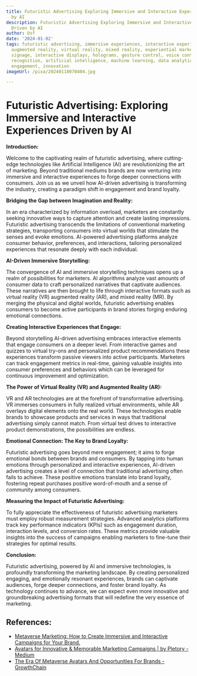 ```yaml
---
title: Futuristic Advertising Exploring Immersive and Interactive Experiences Driven
  by AI
description: Futuristic Advertising Exploring Immersive and Interactive Experiences
  Driven by AI
author: Usf
date: '2024-01-02'
tags: futuristic advertising, immersive experiences, interactive experiences, AI-driven,
  augmented reality, virtual reality, mixed reality, experiential marketing, digital
  signage, interactive displays, holograms, gesture control, voice control, facial
  recognition, artificial intelligence, machine learning, data analytics, personalization,
  engagement, innovation
imageUrl: /pixa/20240118070404.jpg

---
```

#  Futuristic Advertising: Exploring Immersive and Interactive  Experiences Driven by AI

**Introduction:**

Welcome to the captivating realm of  futuristic advertising,  where cutting-edge technologies  like Artificial Intelligence (AI) are revolutionizing the art of marketing. Beyond traditional mediums brands are now venturing into immersive and interactive experiences to  forge deeper connections with consumers. Join us as we unveil how AI-driven advertising is transforming  the  industry, creating a paradigm shift in engagement and  brand loyalty.

**Bridging the Gap between Imagination and Reality:**

In an  era characterized by information overload, marketers are constantly seeking  innovative ways to capture attention  and create  lasting impressions. Futuristic advertising transcends the limitations of conventional marketing strategies, transporting consumers into virtual worlds that stimulate the senses and evoke emotions. AI-powered advertising platforms analyze consumer behavior, preferences, and interactions, tailoring personalized experiences that resonate deeply with each  individual.

**AI-Driven Immersive Storytelling:**

The convergence of AI and  immersive storytelling techniques opens up a realm of possibilities for marketers. AI algorithms analyze vast amounts of consumer data  to craft  personalized narratives that captivate audiences. These  narratives are then brought to life through  interactive formats such as virtual reality (VR) augmented  reality  (AR),  and mixed reality (MR). By merging the physical and digital worlds, futuristic advertising enables consumers to become  active participants in brand stories forging enduring  emotional connections.

**Creating Interactive Experiences that Engage:**

Beyond storytelling AI-driven  advertising embraces interactive elements that engage consumers on a deeper level. From interactive  games and quizzes to virtual try-ons and personalized product recommendations these experiences transform passive viewers into active participants. Marketers  can track engagement metrics in real-time, gaining valuable insights into consumer preferences and behaviors which can be leveraged for continuous improvement and optimization.

**The Power of Virtual Reality (VR) and Augmented Reality (AR):**

VR and  AR  technologies are at the forefront of transformative advertising. VR immerses consumers in fully realized  virtual environments, while AR overlays digital elements  onto the  real world. These technologies enable brands to showcase products and services in ways that traditional advertising simply cannot match. From virtual test drives to interactive product demonstrations, the possibilities  are endless.

**Emotional Connection: The Key to Brand Loyalty:**

Futuristic advertising goes beyond  mere engagement; it aims  to  forge emotional bonds between brands and consumers. By tapping into human emotions through personalized and interactive experiences, AI-driven advertising creates a level of connection that traditional advertising often fails to achieve. These positive emotions translate into brand loyalty, fostering repeat purchases positive word-of-mouth and a  sense of community among consumers.

**Measuring  the Impact of Futuristic Advertising:**

To fully appreciate the effectiveness of futuristic advertising marketers must employ robust measurement strategies. Advanced analytics platforms track key  performance indicators (KPIs) such  as engagement duration, interaction levels, and conversion rates. These metrics  provide valuable insights into the success of campaigns enabling marketers  to fine-tune their  strategies for optimal results.

**Conclusion:**

Futuristic advertising, powered by AI and immersive technologies, is profoundly  transforming the  marketing landscape. By creating personalized engaging, and emotionally  resonant experiences, brands can captivate  audiences, forge deeper connections, and foster brand  loyalty. As technology continues to advance, we can expect even more innovative  and  groundbreaking advertising formats that will redefine the very essence of marketing.

## References:
- [Metaverse Marketing: How to Create Immersive and Interactive Campaigns for Your Brand.](https://www.linkedin.com/pulse/metaverse-marketing-how-create-immersive-interactive)
- [Avatars for Innovative & Memorable Marketing Campaigns | by Pletory - Medium](https://medium.com/@pletory/avatars-for-innovative-memorable-marketing-campaigns-65ca854b1d89)
- [The Era Of Metaverse Avatars And Opportunities For Brands - GrowthChain](https://www.growthchain.io/blog/metaverse-avatars)
